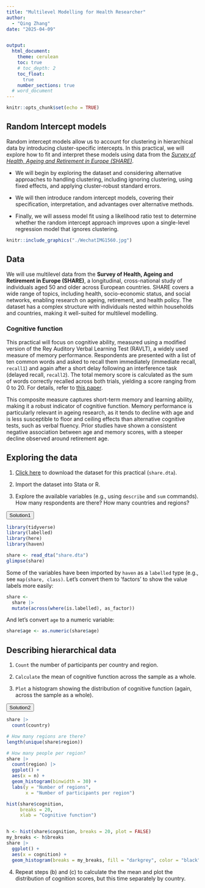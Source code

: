 ```yaml
---
title: "Multilevel Modelling for Health Researcher"
author:
  - "Qing Zhang"
date: "2025-04-09"


output: 
  html_document:
    theme: cerulean
    toc: true
    # toc_depth: 2
    toc_float:
      true
    number_sections: true
  # word_document
---
```


```r
knitr::opts_chunk$set(echo = TRUE)
```

## Random Intercept models

Random intercept models allow us to account for clustering in hierarchical data by introducing cluster-specific intercepts. In this practical, we will explore how to fit and interpret these models using data from the [*Survey of Health, Ageing and Retirement in Europe (SHARE)*](https://share-eric.eu/).

-   We will begin by exploring the dataset and considering alternative approaches to handling clustering, including ignoring clustering, using fixed effects, and applying cluster-robust standard errors.

-   We will then introduce random intercept models, covering their specification, interpretation, and advantages over alternative methods.

-   Finally, we will assess model fit using a likelihood ratio test to determine whether the random intercept approach improves upon a single-level regression model that ignores clustering.

```r
knitr::include_graphics("./WechatIMG1560.jpg")
```

## Data

We will use multilevel data from the **Survey of Health, Ageing and Retirement in Europe (SHARE)**, a longitudinal, cross-national study of individuals aged 50 and older across European countries. SHARE covers a wide range of topics, including health, socio-economic status, and social networks, enabling research on ageing, retirement, and health policy. The dataset has a complex structure with individuals nested within households and countries, making it well-suited for multilevel modelling.

### Cognitive function

This practical will focus on cognitive ability, measured using a modified version of the Rey Auditory Verbal Learning Test (RAVLT), a widely used measure of memory performance. Respondents are presented with a list of ten common words and asked to recall them immediately (immediate recall, `recall1`) and again after a short delay following an interference task (delayed recall, `recall2`). The total memory score is calculated as the sum of words correctly recalled across both trials, yielding a score ranging from 0 to 20. For details, refer to [this paper](https://www.sciencedirect.com/science/article/pii/S0167629617308299).

This composite measure captures short-term memory and learning ability, making it a robust indicator of cognitive function. Memory performance is particularly relevant in ageing research, as it tends to decline with age and is less susceptible to floor and ceiling effects than alternative cognitive tests, such as verbal fluency. Prior studies have shown a consistent negative association between age and memory scores, with a steeper decline observed around retirement age.

## Exploring the data

1.  [Click here](https://github.com/QingZhang990806/MLM/blob/main/share.dta) to download the dataset for this practical (`share.dta`).

2.  Import the dataset into Stata or R.

3.  Explore the available variables (e.g., using `describe` and `sum` commands). How many respondents are there? How many countries and regions?

<button class="btn btn-primary" data-toggle="collapse" data-target="#code-block">Solution1</button>
<div id="code-block" class="collapse">

```r
library(tidyverse)
library(labelled)
library(here)
library(haven)

share <- read_dta("share.dta")
glimpse(share)
```

Some of the variables have been imported by `haven` as a `labelled` type (e.g., see `map(share, class)`. Let’s convert them to ‘factors’ to show the value labels more easily:

```r
share <-
  share |>
  mutate(across(where(is.labelled), as_factor))
```

And let’s convert `age` to a numeric variable:

```r
share$age <- as.numeric(share$age)
```

</div> 

## Describing hierarchical data

1.  `Count` the number of participants per country and region.

2.  `Calculate` the mean of cognitive function across the sample as a whole.

3.  `Plot` a histogram showing the distribution of cognitive function (again, across the sample as a whole).


<button class="btn btn-primary" data-toggle="collapse" data-target="#code-block-2">Solution2</button>
<div id="code-block-2" class="collapse">

```r
share |>
  count(country)

# How many regions are there?
length(unique(share$region))

# How many people per region?
share |>
  count(region) |>
  ggplot() +
  aes(x = n) +
  geom_histogram(binwidth = 30) +
  labs(y = "Number of regions",
       x = "Number of participants per region")

hist(share$cognition,
     breaks = 20,
     xlab = "Cognitive function")


h <- hist(share$cognition, breaks = 20, plot = FALSE)
my_breaks <- h$breaks
share |>
  ggplot() +
  aes(x = cognition) +
  geom_histogram(breaks = my_breaks, fill = "darkgrey", color = "black")
```

</div> 

4. Repeat steps (b) and (c) to calculate the the mean and plot the distribution of cognition scores, but this time separately by country.